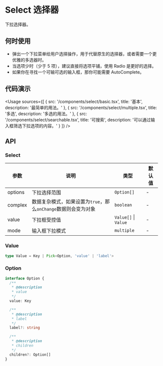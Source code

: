 
# Select 选择器

下拉选择器。

## 何时使用

- 弹出一个下拉菜单给用户选择操作，用于代替原生的选择器，或者需要一个更优雅的多选器时。
- 当选项少时（少于 5 项），建议直接将选项平铺，使用 Radio 是更好的选择。
- 如果你在寻找一个可输可选的输入框，那你可能需要 AutoComplete。

## 代码演示

<Usage
  sources={[
    {
      src: '/components/select/basic.tsx',
      title: '基本',
      description: '最简单的用法。'
    },
    {
      src: '/components/select/multiple.tsx',
      title: '多选',
      description: '多选的用法。'
    },
    {
      src: '/components/select/searchable.tsx',
      title: '可搜索',
      description: '可以通过输入框筛选下拉选项的内容。'
    }
  ]}
/>

## API

### Select

| 参数    | 说明                                                           | 类型                 | 默认值 |
| ------- | -------------------------------------------------------------- | -------------------- | ------ |
| options | 下拉选择范围                                                   | `Option[]`           | -      |
| complex | 数据复杂模式，如果设置为`true`，那么`onChange`数据则会变为对象 | `boolean`            | -      |
| value   | 下拉框受控值                                                   | `Value[]` \| `Value` | -      |
| mode    | 输入框下拉模式                                                 | `multiple`           | -      |

### Value

```ts
type Value = Key | Pick<Option, 'value' | 'label'>
```

### Option

```ts
interface Option {
  /**
   * @description
   * value
   */
  value: Key

  /**
   * @description
   * label
   */
  label?: string

  /**
   * @description
   * children
   */
  children?: Option[]
}
```
